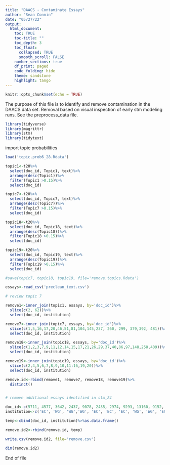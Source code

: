 ---
title: "DAACS - Contaminate Essays"
author: "Sean Connin"
date: "05/27/22"
output:
  html_document: 
    toc: TRUE
    toc-title: ""
    toc_depth: 3
    toc_float: 
      collapsed: TRUE
      smooth_scroll: FALSE
    number_sections: true
    df_print: paged
    code_folding: hide
    theme: sandstone
    highlight: tango
---

```{r setup, include=FALSE}
knitr::opts_chunk$set(echo = TRUE)
```

The purpose of this file is to identify and remove contamination in the DAACS data set. Removal based on visual inspection of early stm modeling runs. See the preprocess_data file. 

```{r}
library(tidyverse)
library(magrittr)
library(stm)
library(tidytext)

```

import topic probabilities

```{r}
load('topic.prob6_28.Rdata')

topic1<-t20%>%
  select(doc_id, Topic1, text)%>%
  arrange(desc(Topic1))%>%
  filter(Topic1 >0.15)%>%
  select(doc_id)

topic7<-t20%>%
  select(doc_id, Topic7, text)%>%
  arrange(desc(Topic7))%>%
  filter(Topic7 >0.15)%>%
  select(doc_id)

topic18<-t20%>%
  select(doc_id, Topic18, text)%>%
  arrange(desc(Topic18))%>%
  filter(Topic18 >0.15)%>%
  select(doc_id)

topic19<-t20%>%
  select(doc_id, Topic19, text)%>%
  arrange(desc(Topic19))%>%
  filter(Topic19 >0.15)%>%
  select(doc_id)

#save(topic7, topic18, topic19, file='remove.topics.Rdata')
```

```{r}
essays<-read_csv('preclean_text.csv')

# review topic 7

remove1<-inner_join(topic1, essays, by='doc_id')%>%
  slice(c(2, 62))%>%
  select(doc_id, institution)

remove7<-inner_join(topic7, essays, by='doc_id')%>%
  slice(c(1,5,16,17,20,46,51,81,104,145,237, 260, 299, 379,392, 481))%>%
  select(doc_id, institution)

remove18<-inner_join(topic18, essays, by='doc_id')%>%
  slice(c(1,2,3,7,9,11,12,14,15,17,21,26,29,37,40,86,97,148,258,409))%>%
  select(doc_id, institution)

remove19<-inner_join(topic19, essays, by='doc_id')%>%
  slice(c(2,4,5,6,7,8,9,10,11:16,19,20))%>%
  select(doc_id, institution)

remove.id<-rbind(remove1, remove7, remove18, remove19)%>%
  distinct()


# remove additional essays identified in stm_24

doc_id<-c(5711, 4577, 3642, 2437, 9078, 2435, 2974, 9293, 13160, 9152, 8280, 9414, 3674, 6796, 9514, 3727, 13443, 5318, 4312, 5463, 9929, 10094)
institution<-c('EC', 'WG', 'WG','WG', 'EC', 'EC', 'EC', 'WG', 'WG', 'EC','EC','EC', 'WG','EC', 'WG','WG','WG','EC','EC','EC','EC', 'EC')

temp<-cbind(doc_id, institution)%>%as.data.frame()

remove.id2<-rbind(remove.id, temp)

write.csv(remove.id2, file='remove.csv') 

dim(remove.id2)
```

End of file



